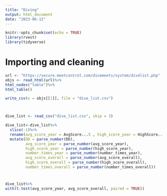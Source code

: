 ```yaml
---
title: "Diving"
output: html_document
date: "2023-06-12"
---
```


```r
knitr::opts_chunk$set(echo = TRUE)
library(rvest)
library(tidyverse)
```

# Importing and cleaning 

```r
url <- "https://secure.meetcontrol.com/divemeets/system/divelist.php"
objs <- read_html(url)%>%
html_nodes("table")%>%
html_table()

write_csv(x = objs[[1]], file = "dive_list.csv")



dive_list <- read_csv("dive_list.csv", skip = 3)

dive_list<-dive_list%>%
  slice(-1)%>%
  rename(avg_score_year = AvgScore...5 , high_score_year = HighScore...6, number_times_year = `# of Times...7`, avg_score_overall = AvgScore...8, high_score_overall = HighScore...9, number_times_overall = `# of Times...10`)%>%
  mutate(DD = parse_number(DD),
         avg_score_year = parse_number(avg_score_year),
         high_score_year = parse_number(high_score_year),
         number_times_year = parse_number(number_times_year),
         avg_score_overall = parse_number(avg_score_overall),
         high_score_overall = parse_number(high_score_overall),
         number_times_overall = parse_number(number_times_overall))

```

# 

```r
dive_list%>%
with(t.test(avg_score_year, avg_score_overall, paired = TRUE))
```

